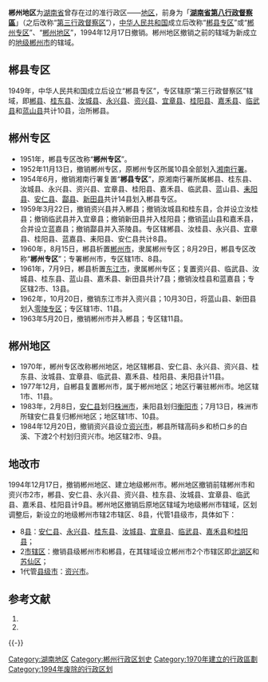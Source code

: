 '''郴州地区'''为[[湖南省|湖南省]]曾存在过的准行政区——[[地区行政公署|地区]]，前身为「'''[[中華民國湖南省行政督察區|湖南省第八行政督察區]]'''」（之后改称“[[#行政督察区|第三行政督察区]]”），[[中华人民共和国|中华人民共和国]]成立后改称“[[#郴县专区|郴县专区]]”或“[[#郴州专区|郴州专区]]”、“[[#郴州地区|郴州地区]]”，1994年12月17日撤销。郴州地区撤销之前的辖域为新成立的[[地级市|地级]][[郴州市|郴州市]]的辖域。

==郴县专区==
1949年，中华人民共和国成立后设立“郴县专区”，专区辖原“第三行政督察区”辖域，即[[郴县|郴县]]、[[桂东县|桂东县]]、[[汝城县|汝城县]]、[[永兴县|永兴县]]、[[资兴县|资兴县]]、[[宜章县|宜章县]]、[[桂阳县|桂阳县]]、[[嘉禾县|嘉禾县]]、[[临武县|临武县]]和[[蓝山县|蓝山县]]共计10县，治所郴县。

==郴州专区==
*1951年，郴县专区改称“'''郴州专区'''”。 
*1952年11月13日，撤销郴州专区，原郴州专区所属10县全部划入[[湘南行署|湘南行署]]。
*1954年6月，撤销湘南行署复置“'''郴县专区'''”，原湘南行署所属郴县、桂东县、汝城县、永兴县、资兴县、宜章县、桂阳县、嘉禾县、临武县、蓝山县、[[耒阳县|耒阳县]]、[[安仁县|安仁县]]、[[酃县_(南宋)|酃县]]、[[新田县|新田县]]共计14县划入郴县专区。 
*1959年3月22日，撤销资兴县并入郴县；撤销汝城县和桂东县，合并设立汝桂县；撤销临武县并入宜章县；撤销新田县并入桂阳县；撤销蓝山县和嘉禾县，合并设立蓝嘉县；撤销酃县并入茶陵县。专区辖郴县、汝桂县、永兴县、宜章县、桂阳县、蓝嘉县、耒阳县、安仁县共计8县。 
*1960年，8月15日，郴县析置[[郴州市|郴州市]]，隶属郴州专区；8月29日，郴县专区改称“'''郴州专区'''”；专署郴州市，专区辖1市、8县。 
*1961年，7月9日，郴县析置[[东江市|东江市]]，隶属郴州专区；复置资兴县、临武县、汝城县、桂东县、蓝山县、嘉禾县、新田县共计7县；撤销汝桂县和蓝嘉县；专区辖2市、13县。 
*1962年，10月20日，撤销东江市并入资兴县；10月30日，将蓝山县、新田县划入[[零陵专区|零陵专区]]；专区辖1市、11县。 
*1963年5月20日，撤销郴州市并入郴县；专区辖11县。

==郴州地区==
*1970年，郴州专区改称郴州地区，地区辖郴县、安仁县、永兴县、资兴县、桂东县、汝城县、宜章县、临武县、嘉禾县、桂阳县、耒阳县计11县。　　
*1977年12月，自郴县复置郴州市，属于郴州地区；地区行署驻郴州市。地区辖1市、11县。 
*1983年，2月8日，[[安仁县|安仁县]]划归[[株洲市|株洲市]]，耒阳县划归[[衡阳市|衡阳市]]；7月13日，株洲市所辖安仁县复归郴州地区；地区辖1市、10县。
*1984年12月20日，撤销资兴县设立[[资兴市|资兴市]]，郴县所辖高码乡和桥口乡的白溪、下渡2个村划归资兴市。地区辖2市、9县。

==地改市==
1994年12月17日，撤销郴州地区、建立地级郴州市。郴州地区撤销前辖郴州市和资兴市2市，郴县、安仁县、永兴县、资兴县、桂东县、汝城县、宜章县、临武县、嘉禾县、桂阳县计9县。郴州地区撤销后原地区辖域为地级郴州市辖域，区划调整后，新设立的地级郴州市辖2市辖区、8县，代管1县级市，具体如下：
*8[[县|县]]：[[安仁县|安仁县]]、[[永兴县|永兴县]]、[[桂东县|桂东县]]、[[汝城县|汝城县]]、[[宜章县|宜章县]]、[[临武县|临武县]]、[[嘉禾县|嘉禾县]]和[[桂阳县|桂阳县]]；
*2[[市辖区|市辖区]]：撤销县级郴州市和郴县，在其辖域设立郴州市2个市辖区即[[北湖区|北湖区]]和[[苏仙区|苏仙区]]；
*1代管[[县级市|县级市]]：[[资兴市|资兴市]]。

== 参考文献 ==
{{Wikisource|国务院关于同意湖南省撤销郴州地区设立地级郴州市的批复}}
# {{Cite book | author = 戴均良等 | title = 《中国古今地名大词典》 | location = 上海 | publisher = 上海辞书出版社 | date = 2005 | language = zh-hans }}
# {{Cite book | author = 史为乐 | title = 《中华人民共和国政区沿革（1949-2002）》 | location = 北京 | publisher = 人民出版社 | date = 2006 | language = zh-hans }}
{{reflist}}
{{-}}
{{湖南省历史地级政区|nocat}}
[[Category:湖南地区|Category:湖南地区]]
[[Category:郴州行政区划史|Category:郴州行政区划史]]
[[Category:1970年建立的行政區劃|Category:1970年建立的行政區劃]]
[[Category:1994年废除的行政区划|Category:1994年废除的行政区划]]